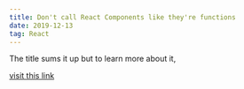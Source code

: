 ```yaml
---
title: Don't call React Components like they're functions
date: 2019-12-13
tag: React
---
```


The title sums it up but to learn more about it,

[ visit this link ](https://kentcdodds.com/blog/dont-call-a-react-function-component)
